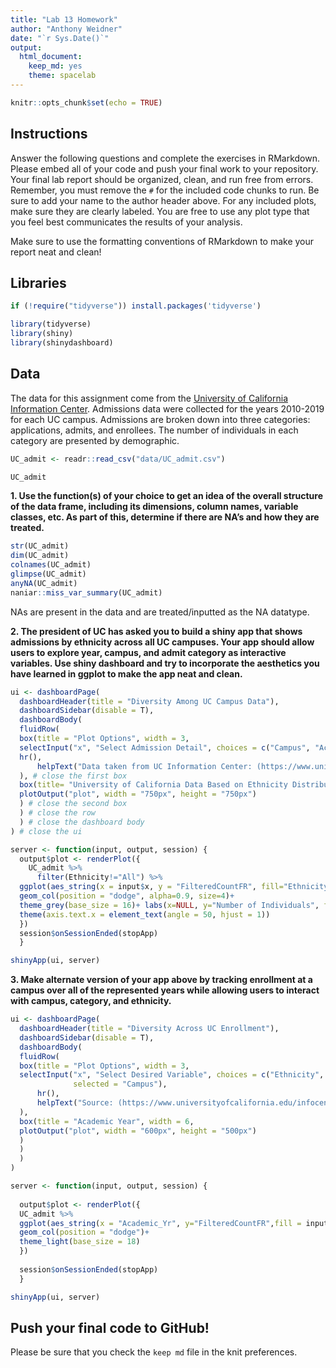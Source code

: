 ```yaml
---
title: "Lab 13 Homework"
author: "Anthony Weidner"
date: "`r Sys.Date()`"
output:
  html_document: 
    keep_md: yes
    theme: spacelab
---
```


```r
knitr::opts_chunk$set(echo = TRUE)
```

## Instructions
Answer the following questions and complete the exercises in RMarkdown. Please embed all of your code and push your final work to your repository. Your final lab report should be organized, clean, and run free from errors. Remember, you must remove the `#` for the included code chunks to run. Be sure to add your name to the author header above. For any included plots, make sure they are clearly labeled. You are free to use any plot type that you feel best communicates the results of your analysis.  

Make sure to use the formatting conventions of RMarkdown to make your report neat and clean!  

## Libraries
```r
if (!require("tidyverse")) install.packages('tidyverse')
```

```r
library(tidyverse)
library(shiny)
library(shinydashboard)
```

## Data
The data for this assignment come from the [University of California Information Center](https://www.universityofcalifornia.edu/infocenter). Admissions data were collected for the years 2010-2019 for each UC campus. Admissions are broken down into three categories: applications, admits, and enrollees. The number of individuals in each category are presented by demographic.

```r
UC_admit <- readr::read_csv("data/UC_admit.csv")

UC_admit
```

**1. Use the function(s) of your choice to get an idea of the overall structure of the data frame, including its dimensions, column names, variable classes, etc. As part of this, determine if there are NA's and how they are treated.**

```r
str(UC_admit)
dim(UC_admit)
colnames(UC_admit)
glimpse(UC_admit)
anyNA(UC_admit)
naniar::miss_var_summary(UC_admit)
```

NAs are present in the data and are treated/inputted as the NA datatype. 

**2. The president of UC has asked you to build a shiny app that shows admissions by ethnicity across all UC campuses. Your app should allow users to explore year, campus, and admit category as interactive variables. Use shiny dashboard and try to incorporate the aesthetics you have learned in ggplot to make the app neat and clean.**

```r
ui <- dashboardPage(
  dashboardHeader(title = "Diversity Among UC Campus Data"),
  dashboardSidebar(disable = T),
  dashboardBody(
  fluidRow(
  box(title = "Plot Options", width = 3,
  selectInput("x", "Select Admission Detail", choices = c("Campus", "Academic_Yr", "Category"), selected = "Campus"),
  hr(),
      helpText("Data taken from UC Information Center: (https://www.universityofcalifornia.edu/infocenter)"),
  ), # close the first box
  box(title= "University of California Data Based on Ethnicity Distribution", width = 5,
  plotOutput("plot", width = "750px", height = "750px")
  ) # close the second box
  ) # close the row
  ) # close the dashboard body
) # close the ui

server <- function(input, output, session) { 
  output$plot <- renderPlot({
    UC_admit %>% 
      filter(Ethnicity!="All") %>% 
  ggplot(aes_string(x = input$x, y = "FilteredCountFR", fill="Ethnicity"))+
  geom_col(position = "dodge", alpha=0.9, size=4)+
  theme_grey(base_size = 16)+ labs(x=NULL, y="Number of Individuals", fill="Fill Variable")+
  theme(axis.text.x = element_text(angle = 50, hjust = 1))
  })
  session$onSessionEnded(stopApp)
  }

shinyApp(ui, server)
```



**3. Make alternate version of your app above by tracking enrollment at a campus over all of the represented years while allowing users to interact with campus, category, and ethnicity.**

```r
ui <- dashboardPage(
  dashboardHeader(title = "Diversity Across UC Enrollment"),
  dashboardSidebar(disable = T),
  dashboardBody(
  fluidRow(
  box(title = "Plot Options", width = 3,
  selectInput("x", "Select Desired Variable", choices = c("Ethnicity", "Category", "Campus"), 
              selected = "Campus"),
      hr(),
      helpText("Source: (https://www.universityofcalifornia.edu/infocenter). Data based on the years 2010-2019 for each UC campus.")
  ), 
  box(title = "Academic Year", width = 6,
  plotOutput("plot", width = "600px", height = "500px")
  ) 
  ) 
  ) 
)

server <- function(input, output, session) { 
  
  output$plot <- renderPlot({
  UC_admit %>% 
  ggplot(aes_string(x = "Academic_Yr", y="FilteredCountFR",fill = input$x)) +
  geom_col(position = "dodge")+
  theme_light(base_size = 18)
  })
  
  session$onSessionEnded(stopApp)
  }

shinyApp(ui, server)
```



## Push your final code to GitHub!
Please be sure that you check the `keep md` file in the knit preferences. 